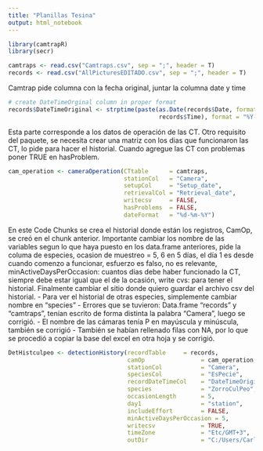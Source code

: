 ```yaml
---
title: "Planillas Tesina"
output: html_notebook
---
```


```r
library(camtrapR)
library(secr)

camtraps <- read.csv("Camtraps.csv", sep = ";", header = T)
records <- read.csv("AllPicturesEDITADO.csv", sep = ";", header = T)
```

Camtrap pide columna con la fecha original, juntar la columna date y time 

```r
# create DateTimeOrginal column in proper format
records$DateTimeOriginal <- strptime(paste(as.Date(records$Date, format = "%d-%m-%Y"), 
                                           records$Time), format = "%Y-%m-%d %H:%M:%S")

```

Esta parte corresponde a los datos de operación de las CT. Otro requisito del paquete, se necesita crear una matriz con los dias que funcionaron las CT, lo pide para hacer el historial. Cuando agregue las CT con problemas poner TRUE en hasProblem.

```r
cam_operation <- cameraOperation(CTtable      = camtraps,
                                 stationCol   = "Camera",
                                 setupCol     = "Setup_date",
                                 retrievalCol = "Retrieval_date",
                                 writecsv     = FALSE,
                                 hasProblems  = FALSE,
                                 dateFormat   = "%d-%m-%Y")
```

En este Code Chunks se crea el historial donde están los registros, CamOp, se creó en el chunk anterior. Importante cambiar los nombre de las variables segun lo que haya puesto en los data.frame anteriores, pide la columa de especies, ocasion de muestreo = 5, 6 en 5 días, el día 1 es desde cuando comenzo a funcionar, esfuerzo es falso, no es relevante, minActiveDaysPerOccasion: cuantos dias debe haber funcionado la CT, siempre debe estar igual que el de la ocasión, write cvs: para tener el historial. Finalmente cambiar el sitio donde quiero guardar el archivo csv del historial.
- Para ver el historial de otras especies, simplemente cambiar nombre en "species"
- Errores que se tuvieron: Data.frame "records" y "camtraps", tenían escrito de forma distinta la palabra "Camera", luego se corrigió.
- El nombre de las cámaras tenía P en mayúscula y minúscula, también se corrigió
- También se habían rellenado filas con NA, por lo que se procedió a copiar la base del excel en otra hoja y se corrigió.

```r

DetHistculpeo <- detectionHistory(recordTable     = records,
                                  camOp                = cam_operation,
                                  stationCol           = "Camera",
                                  speciesCol           = "EsPecie",
                                  recordDateTimeCol    = "DateTimeOriginal",
                                  species              = "ZorroCulPeo",
                                  occasionLength       = 5,
                                  day1                 = "station",
                                  includeEffort        = FALSE,
                                  minActiveDaysPerOccasion = 5,
                                  writecsv             = TRUE,
                                  timeZone             = "Etc/GMT+3",
                                  outDir               = "C:/Users/Carla/OneDrive/Escritorio/CTs_RNLP20202021_ParaRevision_UlloaC")

```


